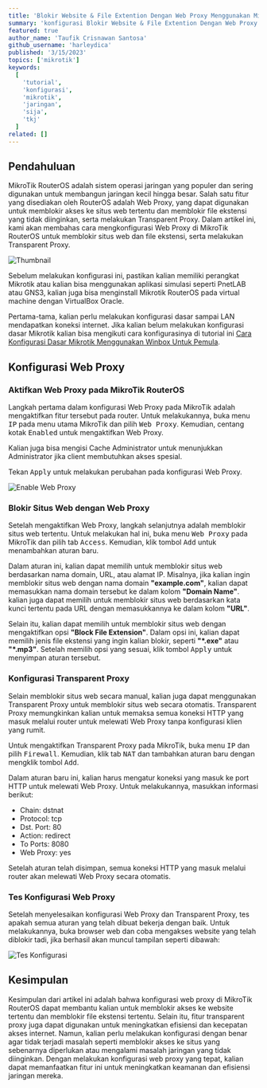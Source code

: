```yaml
---
title: 'Blokir Website & File Extention Dengan Web Proxy Menggunakan Mikrotik'
summary: 'konfigurasi Blokir Website & File Extention Dengan Web Proxy Menggunakan Mikrotik, bagi kalian yang belum pernah mencoba konfigurasi ini bisa mengikuti tutorial ini sampai selesai😉'
featured: true
author_name: 'Taufik Crisnawan Santosa'
github_username: 'harleydica'
published: '3/15/2023'
topics: ['mikrotik']
keywords:
  [
    'tutorial',
    'konfigurasi',
    'mikrotik',
    'jaringan',
    'sija',
    'tkj'
  ]
related: []
---
```


## Pendahuluan

MikroTik RouterOS adalah sistem operasi jaringan yang populer dan sering digunakan untuk membangun jaringan kecil hingga besar. Salah satu fitur yang disediakan oleh RouterOS adalah Web Proxy, yang dapat digunakan untuk memblokir akses ke situs web tertentu dan memblokir file ekstensi yang tidak diinginkan, serta melakukan Transparent Proxy. Dalam artikel ini, kami akan membahas cara mengkonfigurasi Web Proxy di MikroTik RouterOS untuk memblokir situs web dan file ekstensi, serta melakukan Transparent Proxy.

![Thumbnail](https://ik.imagekit.io/taufik/blog/web-proxy-mikrotik/thumbnail.png 'Thumbnail')

Sebelum melakukan konfigurasi ini, pastikan kalian memiliki perangkat Mikrotik atau kalian bisa menggunakan aplikasi simulasi seperti PnetLAB atau GNS3, kalian juga bisa menginstall Mikrotik RouterOS pada virtual machine dengan VirtualBox Oracle.

Pertama-tama, kalian perlu melakukan konfigurasi dasar sampai LAN mendapatkan koneksi internet. Jika kalian belum melakukan konfigurasi dasar Mikrotik kalian bisa mengikuti cara konfigurasinya di tutorial ini [Cara Konfigurasi Dasar Mikrotik Menggunakan Winbox Untuk Pemula](https://taufikcrisnawan.dev/blog/konfigurasi-dasar-mikrotik).

## Konfigurasi Web Proxy

### Aktifkan Web Proxy pada MikroTik RouterOS

Langkah pertama dalam konfigurasi Web Proxy pada MikroTik adalah mengaktifkan fitur tersebut pada router. Untuk melakukannya, buka menu <Kbd>IP</Kbd> pada menu utama MikroTik dan pilih <Kbd>Web Proxy</Kbd>. Kemudian, centang kotak <Kbd>Enabled</Kbd> untuk mengaktifkan Web Proxy.

Kalian juga bisa mengisi Cache Administrator untuk menunjukkan Administrator jika client membutuhkan akses spesial.

Tekan <Kbd>Apply</Kbd> untuk melakukan perubahan pada konfigurasi Web Proxy.

![Enable Web Proxy](https://ik.imagekit.io/taufik/blog/web-proxy-mikrotik/enable-web-proxy.png 'Enable Web Proxy')

### Blokir Situs Web dengan Web Proxy

Setelah mengaktifkan Web Proxy, langkah selanjutnya adalah memblokir situs web tertentu. Untuk melakukan hal ini, buka menu <Kbd>Web Proxy</Kbd> pada MikroTik dan pilih tab <Kbd>Access</Kbd>. Kemudian, klik tombol <Kbd>Add</Kbd> untuk menambahkan aturan baru.

Dalam aturan ini, kalian dapat memilih untuk memblokir situs web berdasarkan nama domain, URL, atau alamat IP. Misalnya, jika kalian ingin memblokir situs web dengan nama domain **"example.com"**, kalian dapat memasukkan nama domain tersebut ke dalam kolom **"Domain Name"**. kalian juga dapat memilih untuk memblokir situs web berdasarkan kata kunci tertentu pada URL dengan memasukkannya ke dalam kolom **"URL"**.

Selain itu, kalian dapat memilih untuk memblokir situs web dengan mengaktifkan opsi **"Block File Extension"**. Dalam opsi ini, kalian dapat memilih jenis file ekstensi yang ingin kalian blokir, seperti **"*.exe"** atau **"*.mp3"**. Setelah memilih opsi yang sesuai, klik tombol <Kbd>Apply</Kbd> untuk menyimpan aturan tersebut.

### Konfigurasi Transparent Proxy
Selain memblokir situs web secara manual, kalian juga dapat menggunakan Transparent Proxy untuk memblokir situs web secara otomatis. Transparent Proxy memungkinkan kalian untuk memaksa semua koneksi HTTP yang masuk melalui router untuk melewati Web Proxy tanpa konfigurasi klien yang rumit.

Untuk mengaktifkan Transparent Proxy pada MikroTik, buka menu <Kbd>IP</Kbd> dan pilih <Kbd>Firewall</Kbd>. Kemudian, klik tab <Kbd>NAT</Kbd> dan tambahkan aturan baru dengan mengklik tombol <Kbd>Add</Kbd>.

Dalam aturan baru ini, kalian harus mengatur koneksi yang masuk ke port HTTP untuk melewati Web Proxy. Untuk melakukannya, masukkan informasi berikut:

- Chain: dstnat
- Protocol: tcp
- Dst. Port: 80
- Action: redirect
- To Ports: 8080
- Web Proxy: yes

Setelah aturan telah disimpan, semua koneksi HTTP yang masuk melalui router akan melewati Web Proxy secara otomatis.

### Tes Konfigurasi Web Proxy
Setelah menyelesaikan konfigurasi Web Proxy dan Transparent Proxy, tes apakah semua aturan yang telah dibuat bekerja dengan baik. Untuk melakukannya, buka browser web dan coba mengakses website yang telah diblokir tadi, jika berhasil akan muncul tampilan seperti dibawah: 

![Tes Konfigurasi](https://ik.imagekit.io/taufik/blog/web-proxy-mikrotik/tes.png 'Tes Konfigurasi')

## Kesimpulan

Kesimpulan dari artikel ini adalah bahwa konfigurasi web proxy di MikroTik RouterOS dapat membantu kalian untuk memblokir akses ke website tertentu dan memblokir file ekstensi tertentu. Selain itu, fitur transparent proxy juga dapat digunakan untuk meningkatkan efisiensi dan kecepatan akses internet. Namun, kalian perlu melakukan konfigurasi dengan benar agar tidak terjadi masalah seperti memblokir akses ke situs yang sebenarnya diperlukan atau mengalami masalah jaringan yang tidak diinginkan. Dengan melakukan konfigurasi web proxy yang tepat, kalian dapat memanfaatkan fitur ini untuk meningkatkan keamanan dan efisiensi jaringan mereka.